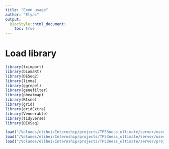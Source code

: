 ```yaml
---
title: "Exon usage"
author: "Elyas"
output:
  BiocStyle::html_document:
    toc: true
---
```


# Load library
```r
library(tximport)
library(biomaRt)
library(DESeq2)
library(limma)
library(ggrepel)
library(genefilter)
library(pheatmap)
library(Rtsne)
library(grid)
library(gridExtra)
library(Vennerable)
library(tidyverse)
library(DEXSeq)
```


```r
load("/Volumes/elihei/Internship/projects/TP53ness_ultimate/server/users/rabe/DEXSeq/objects/160922dxdAll.RData")
load("/Volumes/elihei/Internship/projects/TP53ness_ultimate/server/users/rabe/_tmp/dxr.RData")
load("/Volumes/elihei/Internship/projects/TP53ness_ultimate/server/projects/nct/cll/ProcessedData/RNAseq/objects/ddsrna_180717.RData")
```




